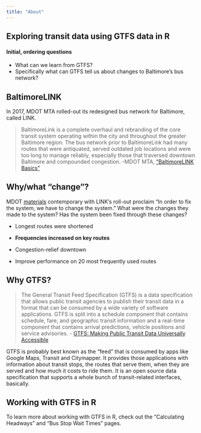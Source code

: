```yaml
---
title: "About"
---
```


## Exploring transit data using GTFS data in R

#### Initial, ordering questions

-   What can we learn from GTFS?
-   Specifically what can GTFS tell us about changes to Baltimore's bus network?

## BaltimoreLINK

In 2017, MDOT MTA rolled-out its redesigned bus network for Baltimore, called LINK.

> BaltimoreLink is a complete overhaul and rebranding of the core transit system operating within the city and throughout the greater Baltimore region. The bus network prior to BaltimoreLink had many routes that were antiquated, served outdated job locations and were too long to manage reliably, especially those that traversed downtown Baltimore and compounded congestion. -MDOT MTA, ["BaltimoreLINK Basics"](https://www.mta.maryland.gov/baltimorelink-basics)

## Why/what "change"?

MDOT [materials](https://www.baltometro.org/sites/default/files/bmc_documents/committee/presentations/tc/TC171003pres_BaltimoreLink-Redesign.pdf) contemporary with LINK's roll-out proclaim "In order to fix the system, we have to change the system." What were the changes they made to the system? Has the system been fixed through these changes?

-   Longest routes were shortened

-   **Frequencies increased on key routes**

-   Congestion-relief downtown

-   Improve performance on 20 most frequently used routes\

## Why GTFS?

> The General Transit Feed Specification (GTFS) is a data specification that allows public transit agencies to publish their transit data in a format that can be consumed by a wide variety of software applications. GTFS is split into a schedule component that contains schedule, fare, and geographic transit information and a real-time component that contains arrival predictions, vehicle positions and service advisories. - [GTFS: Making Public Transit Data Universally Accessible](http://gtfs.org)\

GTFS is probably best known as the "feed" that is consumed by apps like Google Maps, Transit and Citymapper. It provides those applications with information about transit stops, the routes that serve them, when they are served and how much it costs to ride them. It is an open source data specification that supports a whole bunch of transit-related interfaces, basically.

## Working with GTFS in R

To learn more about working with GTFS in R, check out the "Calculating Headways" and "Bus Stop Wait Times" pages.
